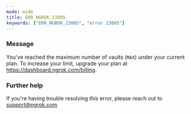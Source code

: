 ```yaml
---
mode: wide
title: ERR_NGROK_23005
keywords: ["ERR_NGROK_23005", "error 23005"]
---
```


### Message

You've reached the maximum number of vaults (`MAX`) under your current plan. To increase your limit, upgrade your plan at https://dashboard.ngrok.com/billing.

### Further help

If you're having trouble resolving this error, please reach out to [support@ngrok.com](mailto:support@ngrok.com?subject=Help%20with%20ERR_NGROK_23005)
